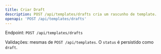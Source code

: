 ```yaml
---
title: Criar Draft
description: POST /api/templates/drafts cria um rascunho de template.
openapi: 'POST /api/templates/drafts'
---
```


Endpoint: `POST /api/templates/drafts`

Validações: mesmas de `POST /api/templates`. O `status` é persistido como `draft`.
